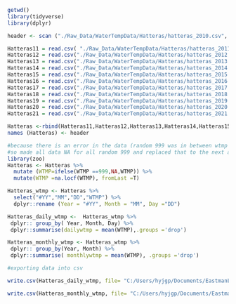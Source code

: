 ```r
getwd()
library(tidyverse)
library(dplyr)

header <- scan ("./Raw_Data/WaterTempData/Hatteras/hatteras_2010.csv", nlines = 1,sep=",", what =character())

Hatteras11 = read.csv( "./Raw_Data/WaterTempData/Hatteras/hatteras_2011.csv",sep = ",", header = F, skip=2)
Hatteras12 = read.csv("./Raw_Data/WaterTempData/Hatteras/hatteras_2012.csv",sep = ",", header = F, skip=2)
Hatteras13 = read.csv("./Raw_Data/WaterTempData/Hatteras/hatteras_2013.csv",sep = ",", header = F, skip=2)
Hatteras14 = read.csv("./Raw_Data/WaterTempData/Hatteras/hatteras_2014.csv",sep = ",", header = F, skip=2) 
Hatteras15 = read.csv("./Raw_Data/WaterTempData/Hatteras/hatteras_2015.csv",sep = ",", header = F, skip=2)
Hatteras16 = read.csv("./Raw_Data/WaterTempData/Hatteras/hatteras_2016.csv",sep = ",", header = F, skip=2)
Hatteras17 = read.csv("./Raw_Data/WaterTempData/Hatteras/hatteras_2017.csv",sep = ",", header = F, skip=2)
Hatteras18 = read.csv("./Raw_Data/WaterTempData/Hatteras/hatteras_2018.csv",sep = ",", header = F, skip=2)
Hatteras19 = read.csv("./Raw_Data/WaterTempData/Hatteras/hatteras_2019.csv",sep = ",", header = F, skip=2)
Hatteras20 = read.csv("./Raw_Data/WaterTempData/Hatteras/hatteras_2020.csv",sep = ",", header = F, skip=2)
Hatteras21 = read.csv("./Raw_Data/WaterTempData/Hatteras/hatteras_2021.csv",sep = ",", header = F, skip=2)

Hatteras <-rbind(Hatteras11,Hatteras12,Hatteras13,Hatteras14,Hatteras15, Hatteras16, Hatteras17, Hatteras18, Hatteras19, Hatteras20,Hatteras21)
names (Hatteras) <- header


```

```r
#because there is an error in the data (random 999 was in between wtmp data
#so made all data NA for all random 999 and replaced that to the next avilable data point 
library(zoo)
Hatteras <- Hatteras %>% 
  mutate (WTMP=ifelse(WTMP ==999,NA,WTMP)) %>% 
  mutate(WTMP =na.locf(WTMP), fromLast =T)

Hatteras_wtmp <- Hatteras %>% 
  select("#YY","MM","DD","WTMP") %>% 
  dplyr::rename (Year = "#YY", Month = "MM", Day ="DD")

Hatteras_daily_wtmp <-  Hatteras_wtmp %>% 
 dplyr:: group_by( Year, Month, Day) %>% 
 dplyr::summarise(dailywtmp = mean(WTMP),.groups ='drop')

Hatteras_monthly_wtmp <- Hatteras_wtmp %>% 
 dplyr:: group_by(Year, Month) %>% 
 dplyr::summarise( monthlywtmp = mean(WTMP), .groups ='drop')
```

```r
#exporting data into csv

write.csv(Hatteras_daily_wtmp, file= "C:/Users/hyjgp/Documents/EastmanLamPark_ENV872_EDA_FinalProject/Processed_Data/Hatteras_daily_wtmp.csv",row.names =FALSE)

write.csv(Hatteras_monthly_wtmp, file= "C:/Users/hyjgp/Documents/EastmanLamPark_ENV872_EDA_FinalProject/Processed_Data/Hatteras_monthly_wtmp.csv",row.names =FALSE)

```
